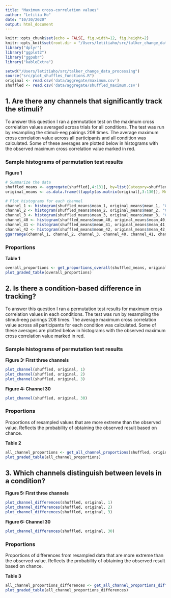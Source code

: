 ```yaml
---
title: "Maximum cross-correlation values"
author: "Letitia Ho"
date: "10/30/2020"
output: html_document
---
```


```r
knitr::opts_chunk$set(echo = FALSE, fig.width=12, fig.height=2)
knitr::opts_knit$set(root.dir = "/Users/letitiaho/src/talker_change_data_processing")
library("dplyr")
library("ggplot2")
library("ggpubr")
library("kableExtra")
```

```r
setwd("/Users/letitiaho/src/talker_change_data_processing")
source("src/plot_shuffles_functions.R")
original <- read.csv('data/aggregate/maximum.csv')
shuffled <- read.csv('data/aggregate/shuffled_maximum.csv')
```


## 1. Are there any channels that significantly track the stimuli?

To answer this question I ran a permutation test on the maximum cross correlation values averaged across trials for all conditions. The test was run by resampling the stimuli-eeg pairings 208 times. The average maximum cross correlation value across all participants and all condition was calculated. Some of these averages are plotted below in histograms with the observed maximum cross correlation value marked in red.

### Sample histograms of permutation test results

**Figure 1**

```r
# Summarize the data
shuffled_means <- aggregate(shuffled[,4:131], by=list(Category=shuffled$shuffle_number), FUN=mean)
original_means <- as.data.frame(t(apply(as.matrix(original[,3:130]), MARGIN = 2, mean)))

# Plot histograms for each channel
channel_1 <- histogram(shuffled_means$mean_1, original_means$mean_1, "Channel #1")
channel_2 <- histogram(shuffled_means$mean_2, original_means$mean_2, "Channel #2")
channel_3 <- histogram(shuffled_means$mean_3, original_means$mean_3, "Channel #3")
channel_40 <- histogram(shuffled_means$mean_40, original_means$mean_40, "Channel #40")
channel_41 <- histogram(shuffled_means$mean_41, original_means$mean_41, "Channel #41")
channel_42 <- histogram(shuffled_means$mean_42, original_means$mean_42, "Channel #42")
ggarrange(channel_1, channel_2, channel_3, channel_40, channel_41, channel_42, ncol = 6, nrow = 1)
```


### Proportions

**Table 1**

```r
overall_proportions <- get_proportions_overall(shuffled_means, original_means)
plot_graded_table(overall_proportions)
```





## 2. Is there a condition-based difference in tracking?

To answer this question I ran a permutation test results for maximum cross correlation values in each conditions. The test was run by resampling the stimuli-eeg pairings 208 times. The average maximum cross correlation value across all participants for each condition was calculated. Some of these averages are plotted below in histograms with the observed maximum cross correlation value marked in red.

### Sample histograms of permutation test results

**Figure 3: First three channels**

```r
plot_channel(shuffled, original, 1)
plot_channel(shuffled, original, 2)
plot_channel(shuffled, original, 3)
```

**Figure 4: Channel 30**

```r
plot_channel(shuffled, original, 30)
```

### Proportions

Proportions of resampled values that are more extreme than the observed value. Reflects the probability of obtaining the observed result based on chance.

**Table 2**

```r
all_channel_proportions <- get_all_channel_proportions(shuffled, original)
plot_graded_table(all_channel_proportions)
```





## 3. Which channels distinguish between levels in a condition?

**Figure 5: First three channels**

```r
plot_channel_differences(shuffled, original, 1)
plot_channel_differences(shuffled, original, 2)
plot_channel_differences(shuffled, original, 3)
```

**Figure 6: Channel 30**

```r
plot_channel_differences(shuffled, original, 30)
```

### Proportions

Proportions of differences from resampled data that are more extreme than the observed value. Reflects the probability of obtaining the observed result based on chance.

**Table 3**

```r
all_channel_proportions_differences <- get_all_channel_proportions_differences(shuffled, original)
plot_graded_table(all_channel_proportions_differences)
```

